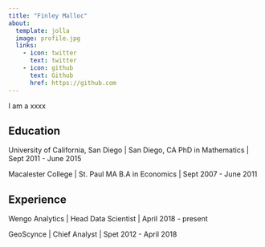 ```yaml
---
title: "Finley Malloc"
about:
  template: jolla
  image: profile.jpg
  links:
    - icon: twitter
      text: twitter
    - icon: github
      text: Github
      href: https://github.com
---
```


I am a xxxx

## Education

University of California, San Diego | San Diego, CA
PhD in Mathematics | Sept 2011 - June 2015

Macalester College | St. Paul MA
B.A in Economics | Sept 2007 - June 2011

## Experience

Wengo Analytics | Head Data Scientist | April 2018 - present

GeoScynce | Chief Analyst | Spet 2012 - April 2018
